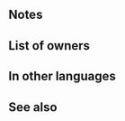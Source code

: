 {{Passive
|type=C
|name=Faith in Humanity
|exclusive=1
|canUseWeapon={{WeaponList|All}}
|canUseMove={{MoveList|All}}
|properties=random_owner
|1name=Faith in Humanity
|1tagid=SID_人の可能性を信じる
|1cost=300
|1effect=At start of turn, if unit is within 3 spaces of allies other than dragon or beast allies, grants Atk/Spd+6 to unit and those allies for 1 turn. If 2 or more allies on your current team other than dragon or beast allies have total bonuses ≥ 10 (excluding unit), neutralizes effects that grant "Special cooldown charge +X" to foe or inflict "Special cooldown charge -X" on unit.
|1required=-
}}
==Notes==
{{TermRefersTo|Dragon|Dragonstone}}
{{TermRefersTo|Beast}}
{{Bonuses}}
{{CooldownChargePlusNeutralization}}
{{CooldownChargeMinusNeutralization}}
==List of owners==
{{Skill Hero List}}
==In other languages==
{{OtherLanguages
|japanese=人の可能性を信じる
|german=Vertrauen
|spanishEU=Fe en el prójimo
|spanishLA=Humanidad
|french=Foi en autrui
|italian=Fede negli altri
|chineseTW=相信人類的可能性
|portuguese=Fé nos humanos
}}
==See also==
{{See also skills|cond=Description LIKE '%at start of turn%grants%to unit and%allies%for 1 turn%' AND WikiName NOT LIKE '%joint%'|columns=3}}
{{Passives Navbox|C}}